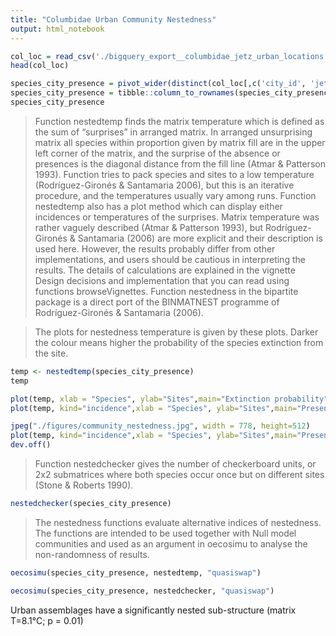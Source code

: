 ```yaml
---
title: "Columbidae Urban Community Nestedness"
output: html_notebook
---
```


```r
col_loc = read_csv('./bigquery_export__columbidae_jetz_urban_locations.csv')
head(col_loc)
```

```r
species_city_presence = pivot_wider(distinct(col_loc[,c('city_id', 'jetz_scientific_name', 'present_in_city')]), names_from = jetz_scientific_name, values_from = "present_in_city", values_fill = list(present_in_city = F))
species_city_presence = tibble::column_to_rownames(species_city_presence, var='city_id')
species_city_presence
```

> Function nestedtemp finds the matrix temperature which is defined as the sum of “surprises” in arranged matrix. In arranged unsurprising matrix all species within proportion given by matrix fill are in the upper left corner of the matrix, and the surprise of the absence or presences is the diagonal distance from the fill line (Atmar & Patterson 1993). Function tries to pack species and sites to a low temperature (Rodríguez-Gironés & Santamaria 2006), but this is an iterative procedure, and the temperatures usually vary among runs. Function nestedtemp also has a plot method which can display either incidences or temperatures of the surprises. Matrix temperature was rather vaguely described (Atmar & Patterson 1993), but Rodríguez-Gironés & Santamaria (2006) are more explicit and their description is used here. However, the results probably differ from other implementations, and users should be cautious in interpreting the results. The details of calculations are explained in the vignette Design decisions and implementation that you can read using functions browseVignettes. Function nestedness in the bipartite package is a direct port of the BINMATNEST programme of Rodríguez-Gironés & Santamaria (2006). 

> The plots for nestedness temperature is given by these plots. Darker the colour means higher the probability of the species extinction from the site.

```r
temp <- nestedtemp(species_city_presence)
temp
```

```r
plot(temp, xlab = "Species", ylab="Sites",main="Extinction probability")
plot(temp, kind="incidence",xlab = "Species", ylab="Sites",main="Presence-absence")
```

```r
jpeg("./figures/community_nestedness.jpg", width = 778, height=512)
plot(temp, kind="incidence",xlab = "Species", ylab="Sites",main="Presence-absence")
dev.off()
```

> Function nestedchecker gives the number of checkerboard units, or 2x2 submatrices where both species occur once but on different sites (Stone & Roberts 1990). 

```r
nestedchecker(species_city_presence)
```


> The nestedness functions evaluate alternative indices of nestedness. The functions are intended to be used together with Null model communities and used as an argument in oecosimu to analyse the non-randomness of results. 

```r
oecosimu(species_city_presence, nestedtemp, "quasiswap")
```

```r
oecosimu(species_city_presence, nestedchecker, "quasiswap")
```


Urban assemblages have a significantly nested sub-structure (matrix T=8.1°C; p = 0.01)
